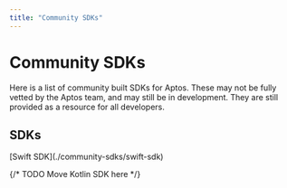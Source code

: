 ```yaml
---
title: "Community SDKs"
---
```



# Community SDKs

Here is a list of community built SDKs for Aptos.  These may not be fully vetted by the Aptos team, and may still be in development.
They are still provided as a resource for all developers.

## SDKs

<Cards>
  <Card>
    [Swift SDK](./community-sdks/swift-sdk)
  </Card>
</Cards>

{/* TODO Move Kotlin SDK here */}
